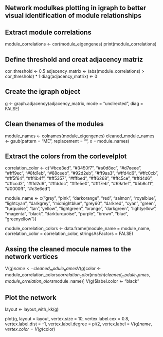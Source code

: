 ## Network modulkes plotting in igraph to better visual identification of module relationships

## Extract module correlations
module_correlations <- cor(module_eigengenes)
print(module_correlations)

## Define threshold and creat adjacency matriz
cor_threshold <- 0.5 
adjacency_matrix <- (abs(module_correlations) > cor_threshold) * 1
diag(adjacency_matrix) <- 0

## Create the igraph object
g <- graph.adjacency(adjacency_matrix, mode = "undirected", diag = FALSE)

## Clean thenames of the modules
module_names <- colnames(module_eigengenes)
cleaned_module_names <- gsub(pattern = "ME", replacement = "", x = module_names)

## Extract the colors from the corlevelplot
correlation_color <- c("#bce3ed", "#3450f7", "#a0d8ec", "#d7eeee", "#fff9ec", "#8fd1eb", "#88ceeb", "#92d2eb",
                              "#ff9aa3", "#ffd4d6", "#ffc0cb", "#ff5f64", "#ff4b4f", "#ff5357", "#fffbed", "#ff6268",
                              "#ffc5ce", "#ffd4d6", "#ffccd2", "#ffd2d6", "#ffdddc", "#ffe5e0", "#fff7eb", "#69a1ef",
                              "#5b8cf1", "#0000ff", "#c3e6ed")

module_name <- c("grey", "pink", "darkorange", "red", "salmon", "royalblue", "lightcyan", "darkgrey", "midnightblue",
                 "grey60", "darkred", "cyan", "green", "turquoise", "tan","yellow", "lightgreen", "orange", "darkgreen",
                 "lightyellow", "magenta", "black", "darkturquoise", "purple", "brown", "blue", "greenyellow")}

module_correlation_colors <- data.frame(module_name = module_name, correlation_color = correlation_color, stringsAsFactors = FALSE)

## Assing the cleaned mocule names to the network vertices
V(g)$name <- cleaned_module_names
V(g)$color <- module_correlation_colors$correlation_color[match(cleaned_module_names, module_correlation_colors$module_name)]
V(g)$label.color <- "black"

## Plot the network
layout <- layout_with_kk(g)

plot(g, layout = layout,
     vertex.size = 10,
     vertex.label.cex = 0.8,
     vertex.label.dist = -1,
     vertex.label.degree = pi/2,
     vertex.label = V(g)$name, 
     vertex.color = V(g)$color)
